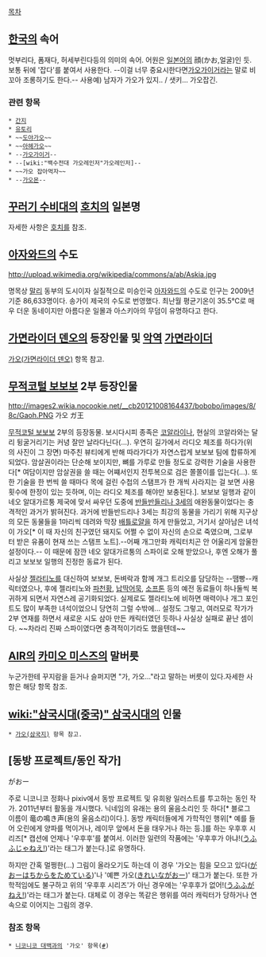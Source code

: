 [[목차]]
== [[한국]]의 속어 ==
멋부리다, 폼재다, 허세부린다등의 의미의 속어.
어원은 [[일본어]]의 顔(かお,얼굴)인 듯. 보통 뒤에 '잡다'를 붙여서 사용한다. --이걸 너무 중요시한다면[[가오가이거]]라는 말로 비꼬아 조롱하기도 한다.--
사용예) 남자가 가오가 있지.. / 샛키... 가오잡긴.

=== 관련 항목 ===
 * [[간지]]
 * [[유토리]]
 * ~~[[도야가오]]~~
 * ~~[[아헤가오]]~~
 * --[[가오가이거]]--
 * --[wiki:"백수전대 가오레인저"가오레인저]--
 * ~~가오 잡아먹자~~
 * --[[가오몬]]--

== [[꾸러기 수비대]]의 [[호치]]의 일본명 ==
자세한 사항은 [[호치]]를 참조.

== [[아자와드]]의 수도 ==
http://upload.wikimedia.org/wikipedia/commons/a/ab/Askia.jpg
 
명목상 [[말리]] 동부의 도시이자 실질적으로 미승인국 [[아자와드]]의 수도로 인구는 2009년 기준 86,633명이다. 송가이 제국의 수도로 번영했다. 최난월 평균기온이 35.5℃로 매우 더운 동네이지만 아름다운 일몰과 아스키아의 무덤이 유명하다고 한다.

== [[가면라이더 덴오]]의 등장인물 및 [[악역]] [[가면라이더]] ==
[[가오(가면라이더 덴오)]] 항목 참고.

== [[무적코털 보보보]] 2부 등장인물 ==
http://images2.wikia.nocookie.net/__cb20121008164437/bobobo/images/8/8c/Gaoh.PNG
가오 ガ王

[[무적코털 보보보]] 2부의 등장동물. 보시다시피 종족은 [[코알라]]이나, 현실의 코알라와는 달리 뒹굴거리기는 커녕 잘만 날라다닌다(...). 우연히 길가에서 라디오 체조를 하다가(위의 사진이 그 장면) 마주친 뷰티에게 반해 따라가다가 자연스럽게 보보보 팀에 합류하게 되었다. 암살권이라는 단순해 보이지만, 뼈를 가루로 만들 정도로 강력한 기술을 사용한다[* 여담이지만 암살권을 쓸 때는 어쨰서인지 전투복으로 검은 쫄쫄이를 입는다(...). 또한 기술을 한 번씩 쓸 때마다 목에 걸린 수첩의 스탬프가 한 개씩 사라지는 걸 보면 사용 횟수에 한정이 있는 듯하며, 이는 라디오 체조를 해야만 보충된다.].  보보보 일행과 같이 네오 알대가르퉁 제국에 맞서 싸우던 도중에 [[반들반들리나 3세]]의 애완동물이었다는 충격적인 과거가 밝혀진다. 과거에 반들반드리나 3세는 최강의 동물을 가리기 위해 지구상의 모든 동물들을 1마리씩 데려와 막장 [[배틀로얄]]을 하게 만들었고, 거기서 살아남은 녀석이 가오[* 이 때 자신의 친구였던 돼지도 어쩔 수 없이 자신의 손으로 죽였으며, 그로부터 받은 유품이 현재 쓰는 스탬프 노트].--어째 개그만화 캐릭터치곤 안 어울리게 암울한 설정이다.-- 이 때문에 잠깐 네오 알대가르퉁의 스파이로 오해 받았으나, 후엔 오해가 풀리고 보보보 일행의 진정한 동료가 된다.

사실상 [[젤라티노]]를 대신하여 보보보, 돈벼락과 함께 개그 트리오를 담당하는 --땜빵--캐릭터였으나, 후에 젤라티노와 [[파천황]], [[납딱어묵]], [[소프톤]] 등의 예전 동료들이 하나둘씩 복귀하게 되면서 자연스레 공기화되었다. 실제로도 젤라티노에 비하면 매력이나 개그 포인트도 많이 부족한 녀석이었으니 당연히 그럴 수밖에... 설정도 그렇고, 여러모로 작가가 2부 연재를 하면서 새로운 시도 삼아 만든 캐릭터였던 듯하나 사실상 실패로 끝난 셈이다.
~~차라리 진짜 스파이였다면 충격적이기라도 했을텐데~~
== [[AIR]]의 [[카미오 미스즈]]의 말버릇 ==

누군가한테 꾸지람을 듣거나 슬퍼지면 "가, 가오..."라고 말하는 버릇이 있다.자세한 사항은 해당 항목 참조.

== [[wiki:"삼국시대(중국)" 삼국시대]]의 인물 ==
 * [[가오(삼국지)]] 항목 참고.

== [동방 프로젝트/동인 작가] ==
がおー

주로 니코니코 정화나 pixiv에서 동방 프로젝트 및 유희왕 일러스트를 투고하는 동인 작가. 2011년부터 활동을 개시했다. 닉네임의 유래는 용의 울음소리인 듯 하다[* 블로그 이름이 竜の鳴き声(용의 울음소리)이다.]. 동방 캐릭터들에게 가학적인 행위[* 예를 들어 오린에게 양파를 먹이거나, 레이무 앞에서 돈을 태우거나 하는 등.]를 하는 우후후 시리즈[* 캡션에 언제나 '우후후'를 붙여서. 이러한 일련의 작품에는 '우후후가 아냐!([http://dic.pixiv.net/a/%E3%81%86%E3%81%B5%E3%81%B5%E3%81%98%E3%82%83%E3%81%AD%E3%81%88%21 うふふじゃねえ!])'라는 태그가 붙는다.]로 유명하다.

하지만 간혹 멀쩡한(...) 그림이 올라오기도 하는데 이 경우 '가오는 힘을 모으고 있다([http://dic.pixiv.net/a/%E3%81%8C%E3%81%8A%E3%83%BC%E3%81%AF%E3%81%A1%E3%81%8B%E3%82%89%E3%82%92%E3%81%9F%E3%82%81%E3%81%A6%E3%81%84%E3%82%8B がおーはちからをためている])'나 '예쁜 가오([http://dic.pixiv.net/a/%E3%81%8D%E3%82%8C%E3%81%84%E3%81%AA%E3%81%8C%E3%81%8A%E3%83%BC きれいながおー])' 태그가 붙는다. 또한 가학적임에도 불구하고 위의 '우후후 시리즈'가 아닌 경우에는 '우후후가 없어!([http://dic.pixiv.net/a/%E3%81%86%E3%81%B5%E3%81%B5%E3%81%8C%E3%81%AD%E3%81%88%21 うふふがねえ!])'라는 태그가 붙는다. 대체로 이 경우는 똑같은 행위를 여러 캐릭터가 당하거나 연속으로 이어지는 그림의 경우.

=== 참조 항목 ===
 * [[니코니코 대백과]]의 '가오' 항목([http://dic.nicovideo.jp/a/%E3%81%8C%E3%81%8A%E3%83%BC(%E7%B5%B5%E5%B8%AB) #])
